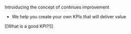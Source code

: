 Introiducing the concept of continues improvement
- We help you create your own KPIs that will deliver value

[[What is a good KPI?!]]

